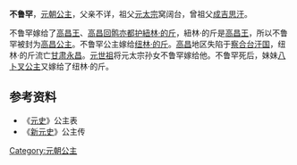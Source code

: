 {{東亞女性歷史人物
| 名稱=不鲁罕
| 身份=[[元朝|元朝]]公主
| 畫像=
| 說明=
| 姓名=不鲁罕
| 封爵=[[公主|公主]]
| 位號=
| 封號=
| 出生年=
| 逝世年=
| 諡號=
| 夫=[[紐林·的斤|紐林·的斤]]
|}}
'''不鲁罕'''，[[元朝|元朝]][[公主|公主]]，父亲不详，祖父[[元太宗|元太宗]]窝阔台，曾祖父[[成吉思汗|成吉思汗]]。

不鲁罕嫁给了[[高昌王|高昌王]]、[[高昌回鹘|高昌回鹘]][[亦都护|亦都护]][[紐林·的斤|紐林·的斤]]，紐林·的斤是[[高昌王|高昌王]]，所以不鲁罕被封为[[高昌|高昌]][[公主|公主]]。不鲁罕公主嫁给[[纽林·的斤|纽林·的斤]]。[[高昌|高昌]]地区失陷于[[察合台汗国|察合台汗国]]，纽林·的斤流亡[[甘肃|甘肃]][[永昌|永昌]]。[[元世祖|元世祖]]将元太宗孙女不鲁罕嫁给他。不鲁罕死后，妹妹[[八卜叉公主|八卜叉公主]]又嫁给了纽林·的斤。

==参考资料==
*《[[元史|元史]]》公主表
*《[[新元史|新元史]]》公主传

{{元朝人物小作品}}
[[Category:元朝公主|Category:元朝公主]]